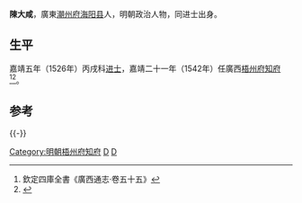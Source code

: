 '''陳大咸'''，廣東[[潮州府|潮州府]][[海阳县|海阳县]]人，明朝政治人物，同进士出身。

==生平==
嘉靖五年（1526年）丙戌科[[进士|进士]]，嘉靖二十一年（1542年）任廣西[[梧州府|梧州府]][[知府|知府]]<ref>欽定四庫全書《廣西通志·卷五十五》</ref><ref>{{cite news|title=明朝潮州府文进士名录|url=http://zt.czonline.net/2010wenhua/txcr/chaorendongtai/kejiao/2010-12-02/31625.html|accessdate=2013-08-07|newspaper=潮州热线|archive-url=https://web.archive.org/web/20131004220414/http://zt.czonline.net/2010wenhua/txcr/chaorendongtai/kejiao/2010-12-02/31625.html|archive-date=2013-10-04|dead-url=yes}}</ref>。

==参考==
{{reflist}}

{{-}}
{{start box}}
{{s-off}}
{{succession box|[[朱鴻漸|朱鴻漸]]|[[何中行|何中行]]|[[廣西承宣佈政使司|廣西]][[梧州府|梧州府]][[知府|知府]]|<small>嘉靖二十一年（1542年）上任</small>}}
{{end box}}

{{嘉靖五年丙戌科殿試金榜}}
{{DEFAULTSORT:Chen陳}}
[[Category:明朝梧州府知府|Category:明朝梧州府知府]]
[[Category:海阳人|D]]
[[Category:陈姓|D]]